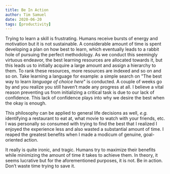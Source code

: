 ```yaml
---
title: Be In Action
author: Tim Samuel
date: 2020-06-20
tags: [productivity]
---
```


Trying to learn a skill is frustrating. Humans receive bursts of energy and
motivation but it is not sustainable. A considerable amount of time is spent
developing a plan on how best to learn, which eventually leads to a rabbit hole
of pursuing the perfect methodology. As we
conduct this seemingly virtuous endeavor, the best learning
resources are allocated towards it, but this leads us to initially acquire a large amount and
assign a hierarchy to them. To rank these resources, more resources are indexed and
so on and so on. Take learning a language for example: a simple search on "The
best way to learn _language of choice here_" is conducted. A couple of weeks go by
and you realize you still haven’t made any progress at all. I believe a vital
reason preventing us from initializing a critical task is due to our lack of
confidence. This lack of confidence plays into why we desire the best when the
okay is enough.

This philosophy can be applied to general life decisions as well, _e.g._
identifying a restaurant to eat at, what movie to watch with your friends, etc.
I was personally so consumed with trying to find the best that I realized I
enjoyed the experience less and also wasted a substantial amount of time. I reaped the greatest benefits when I made a modicum of genuine,
goal-oriented action.

It really is quite ironic, and tragic. Humans try to maximize their benefits
while minimizing the amount of time it takes to achieve them. In theory, it
seems lucrative but for the aforementioned purposes, it is not. Be in action.
Don’t waste time trying to save it.
